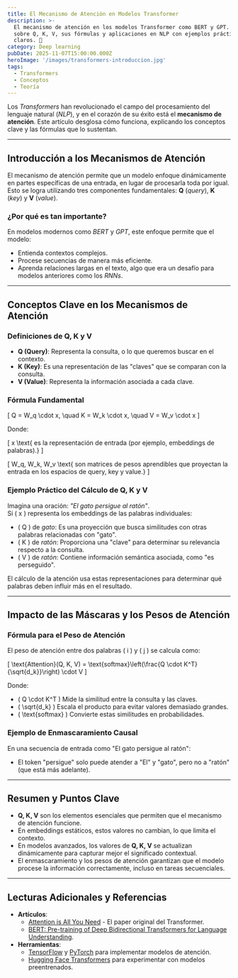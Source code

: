 ```yaml
---
title: El Mecanismo de Atención en Modelos Transformer
description: >-
  El mecanismo de atención en los modelos Transformer como BERT y GPT. Aprende
  sobre Q, K, V, sus fórmulas y aplicaciones en NLP con ejemplos prácticos y
  claros. 🚀
category: Deep learning
pubDate: 2025-11-07T15:00:00.000Z
heroImage: '/images/transformers-introduccion.jpg'
tags:
  - Transformers
  - Conceptos
  - Teoría
---
```


Los *Transformers* han revolucionado el campo del procesamiento del lenguaje natural (*NLP*), y en el corazón de su éxito está el **mecanismo de atención**. Este artículo desglosa cómo funciona, explicando los conceptos clave y las fórmulas que lo sustentan.

---

## Introducción a los Mecanismos de Atención

El mecanismo de atención permite que un modelo enfoque dinámicamente en partes específicas de una entrada, en lugar de procesarla toda por igual. Esto se logra utilizando tres componentes fundamentales: **Q** (*query*), **K** (*key*) y **V** (*value*).

### ¿Por qué es tan importante?

En modelos modernos como *BERT* y *GPT*, este enfoque permite que el modelo:
- Entienda contextos complejos.
- Procese secuencias de manera más eficiente.
- Aprenda relaciones largas en el texto, algo que era un desafío para modelos anteriores como los *RNNs*.

---

## Conceptos Clave en los Mecanismos de Atención

### Definiciones de Q, K y V
- **Q (Query)**: Representa la consulta, o lo que queremos buscar en el contexto.
- **K (Key)**: Es una representación de las "claves" que se comparan con la consulta.
- **V (Value)**: Representa la información asociada a cada clave.

### Fórmula Fundamental

\[
Q = W_q \cdot x, \quad K = W_k \cdot x, \quad V = W_v \cdot x
\]

Donde:

\[
x \text{ es la representación de entrada (por ejemplo, embeddings de palabras).}
\]

\[
W_q, W_k, W_v \text{ son matrices de pesos aprendibles que proyectan la entrada en los espacios de query, key y value.}
\]

### Ejemplo Práctico del Cálculo de Q, K y V

Imagina una oración: *"El gato persigue al ratón"*.  
Si \( x \) representa los embeddings de las palabras individuales:
- \( Q \) de *gato*: Es una proyección que busca similitudes con otras palabras relacionadas con "gato".
- \( K \) de *ratón*: Proporciona una "clave" para determinar su relevancia respecto a la consulta.
- \( V \) de *ratón*: Contiene información semántica asociada, como "es perseguido".

El cálculo de la atención usa estas representaciones para determinar qué palabras deben influir más en el resultado.

---

## Impacto de las Máscaras y los Pesos de Atención

### Fórmula para el Peso de Atención

El peso de atención entre dos palabras \( i \) y \( j \) se calcula como:

\[
\text{Attention}(Q, K, V) = \text{softmax}\left(\frac{Q \cdot K^T}{\sqrt{d_k}}\right) \cdot V
\]

Donde:
- \( Q \cdot K^T \)
Mide la similitud entre la consulta y las claves.
- \( \sqrt{d_k} \)
Escala el producto para evitar valores demasiado grandes.
- \( \text{softmax} \)
Convierte estas similitudes en probabilidades.

### Ejemplo de Enmascaramiento Causal

En una secuencia de entrada como "El gato persigue al ratón":
- El token "persigue" solo puede atender a "El" y "gato", pero no a "ratón" (que está más adelante).

---

## Resumen y Puntos Clave

- **Q, K, V** son los elementos esenciales que permiten que el mecanismo de atención funcione.
- En embeddings estáticos, estos valores no cambian, lo que limita el contexto.
- En modelos avanzados, los valores de **Q, K, V** se actualizan dinámicamente para capturar mejor el significado contextual.
- El enmascaramiento y los pesos de atención garantizan que el modelo procese la información correctamente, incluso en tareas secuenciales.

---

## Lecturas Adicionales y Referencias

- **Artículos**:
  - [Attention is All You Need](https://arxiv.org/abs/1706.03762) - El paper original del Transformer.
  - [BERT: Pre-training of Deep Bidirectional Transformers for Language Understanding](https://arxiv.org/abs/1810.04805).
- **Herramientas**:
  - [TensorFlow](https://www.tensorflow.org/) y [PyTorch](https://pytorch.org/) para implementar modelos de atención.
  - [Hugging Face Transformers](https://huggingface.co/) para experimentar con modelos preentrenados.

